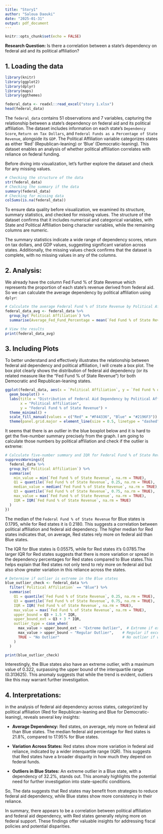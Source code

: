 ```yaml
---
title: "Story1"
author: "Saloua Daouki"
date: "2025-01-31"
output: pdf_document
---
```


```r
knitr::opts_chunk$set(echo = FALSE)
```

**Research Question:** Is there a correlation between a state's dependency on federal aid and its political affiliation?

## 1. Loading the data

```r
library(knitr)
library(ggplot2)
library(dplyr)
library(maps)
library(ggthemes)
```

```r
federal_data <- readxl::read_excel("story 1.xlsx")
head(federal_data)
```


The `federal_data` contains 51 observations and 7 variables, capturing the relationship between a state's dependency on federal aid and its political affiliation. The dataset includes information on each state's `Dependency Score`, `Return on Tax Dollars`, and `Federal Funds as a Percentage of State Revenue`, alongside its `GDP`. The Political Affiliation variable categorizes states as either 'Red' (Republican-leaning) or 'Blue' (Democratic-leaning). This dataset enables an analysis of whether political affiliation correlates with reliance on federal funding.

Before diving into visualization, let's further explore the dataset and check for any missing values.


```r
# Checking the structure of the data
str(federal_data)
# Checking the summary if the data
summary(federal_data)
# Checking for missing data
colSums(is.na(federal_data))
```


To ensure data quality before visualization, we examined its structure, summary statistics, and checked for missing values. The structure of the dataset confirms that it includes numerical and categorical variables, with State and Political Affiliation being character variables, while the remaining columns are numeric.

The summary statistics indicate a wide range of dependency scores, return on tax dollars, and GDP values, suggesting significant variation across states. Additionally, the missing values check confirms that the dataset is complete, with no missing values in any of the columns.

## 2. Analysis:

We already have the column Fed Fund % of State Revenue which represents the proportion of each state's revenue derived from federal aid. So we can calculate the average dependency by political affiliation using `dplyr`:

```r
# Calculate the average Federal Fund % of State Revenue by Political Affiliation
federal_data_avg <- federal_data %>%
  group_by(`Political Affiliation`) %>%
  summarise(Average_Fed_Fund_Percentage = mean(`Fed Fund % of State Revenue`))

# View the results
print(federal_data_avg)
```

## 3. Including Plots

To better understand and effectively illustrates the relationship between federal aid dependency and political affiliation, I will create a box plot. The box plot clearly shows the distribution of federal aid dependency (or its related measure like the “Fed Fund % of State Revenue”) for both Democratic and Republican-leaning states.



```r
ggplot(federal_data, aes(x = `Political Affiliation`, y = `Fed Fund % of State Revenue`, fill = `Political Affiliation`)) +
  geom_boxplot() +
  labs(title = "Distribution of Federal Aid Dependency by Political Affiliation",
       x = "Political Affiliation",
       y = "Federal Fund % of State Revenue") +
  theme_minimal() +
  scale_fill_manual(values = c("Red" = "#F44336", "Blue" = "#2196F3")) +  # Enhanced color palette
  theme(panel.grid.major = element_line(size = 0.5, linetype = "dashed", color = "gray"))

```
It seems that there is an outlier in the blue boxplot below and it is hard to get the five-number summary precisely from the graph. I am going to calculate those numbers by political affiliation and check if the outlier is extreme:

```r
# Calculate five-number summary and IQR for Federal Fund % of State Revenue by Political Affiliation
suppressWarnings({
  federal_data %>%
  group_by(`Political Affiliation`) %>%
  summarise(
    min_value = min(`Fed Fund % of State Revenue`, na.rm = TRUE),
    Q1 = quantile(`Fed Fund % of State Revenue`, 0.25, na.rm = TRUE),
    median_value = median(`Fed Fund % of State Revenue`, na.rm = TRUE),
    Q3 = quantile(`Fed Fund % of State Revenue`, 0.75, na.rm = TRUE),
    max_value = max(`Fed Fund % of State Revenue`, na.rm = TRUE),
    IQR = IQR(`Fed Fund % of State Revenue`, na.rm = TRUE)
  )
})
```


The median of the `Federal Fund % of State Revenue` for Blue states is 0.1795, while for Red states it is 0.2180. This suggests a correlation between political affiliation and federal aid dependency. The higher median for Red states indicates that, on average, Red states rely more on federal aid than Blue states.

The IQR for Blue states is 0.05575, while for Red states it's 0.0785.The larger IQR for Red states suggests that there is more variation or spread in the dependency percentages for Red states compared to Blue states.This helps explain that Red states not only tend to rely more on federal aid but also show greater variation in this reliance across the states.

```r
# Determine if outlier is extreme in the Blue states
blue_outlier_check <- federal_data %>%
  filter(`Political Affiliation` == "Blue") %>%
  summarise(
    Q1 = quantile(`Fed Fund % of State Revenue`, 0.25, na.rm = TRUE),
    Q3 = quantile(`Fed Fund % of State Revenue`, 0.75, na.rm = TRUE),
    IQR = IQR(`Fed Fund % of State Revenue`, na.rm = TRUE),
    max_value = max(`Fed Fund % of State Revenue`, na.rm = TRUE),
    upper_bound = Q3 + 1.5 * IQR,
    upper_bound_ext = Q3 + 3 * IQR,
    outlier_type = case_when(
      max_value > upper_bound_ext ~ "Extreme Outlier",  # Extreme if exceeds upper bound (x3 IQR)
      max_value > upper_bound ~ "Regular Outlier",    # Regular if exceeds upper bound (x1.5 IQR)
      TRUE ~ "No Outlier"                             # No outlier if within bounds
    )
  )

print(blue_outlier_check)
```

Interestingly, the Blue states also have an extreme outlier, with a maximum value of 0.322, surpassing the upper bound of the interquartile range (0.313625). This anomaly suggests that while the trend is evident, outliers like this may warrant further investigation.

## 4. Interpretations: 

in the analysis of federal aid dependency across states, categorized by political affiliation (Red for Republican-leaning and Blue for Democratic-leaning), reveals several key insights:

- **Average Dependency:** Red states, on average, rely more on federal aid than Blue states. The median federal aid percentage for Red states is 21.8%, compared to 17.95% for Blue states.

- **Variation Across States:** Red states show more variation in federal aid reliance, indicated by a wider interquartile range (IQR). This suggests that Red states have a broader disparity in how much they depend on federal funds.

- **Outliers in Blue States:** An extreme outlier in a Blue state, with a dependency of 32.2%, stands out. This anomaly highlights the potential need for further investigation into state-specific conditions.

So, The data suggests that Red states may benefit from strategies to reduce federal aid dependency, while Blue states show more consistency in their reliance.

In summary, there appears to be a correlation between political affiliation and federal aid dependency, with Red states generally relying more on federal support. These findings offer valuable insights for addressing fiscal policies and potential disparities.
